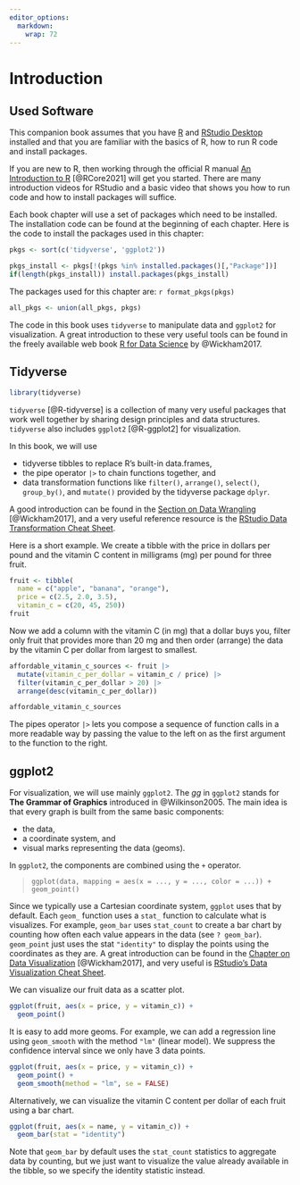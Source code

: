 ```yaml
---
editor_options: 
  markdown: 
    wrap: 72
---
```


# Introduction

## Used Software

This companion book assumes that you have
[R](https://cran.r-project.org/) and [RStudio
Desktop](https://www.rstudio.com/products/rstudio/) installed and that
you are familiar with the basics of R, how to run R code and install
packages.

If you are new to R, then working through the official R manual [An
Introduction to
R](https://cran.r-project.org/doc/manuals/r-release/R-intro.html)
[@RCore2021] will get you started. There are many introduction videos
for RStudio and a basic video that shows you how to run code and how to
install packages will suffice.

Each book chapter will use a set of packages which need to be installed. 
The installation code can be found at the beginning of each chapter. 
Here is the code to install the packages used in this chapter:

```r
pkgs <- sort(c('tidyverse', 'ggplot2'))

pkgs_install <- pkgs[!(pkgs %in% installed.packages()[,"Package"])]
if(length(pkgs_install)) install.packages(pkgs_install)
```

The packages used for this chapter are: `r format_pkgs(pkgs)`

```r
all_pkgs <- union(all_pkgs, pkgs)
```

The code in this book uses `tidyverse` to manipulate data and `ggplot2`
for visualization. A great introduction to these very useful tools can
be found in the freely available web book [R for Data
Science](https://r4ds.had.co.nz) by @Wickham2017.

## Tidyverse

```r
library(tidyverse)
```

`tidyverse` [@R-tidyverse] is a collection of many very useful packages
that work well together by sharing design principles and data
structures. `tidyverse` also includes `ggplot2` [@R-ggplot2] for
visualization.

In this book, we will use

-   tidyverse tibbles to replace R's built-in data.frames,
-   the pipe operator `|>` to chain functions together, and
-   data transformation functions like `filter()`, `arrange()`,
    `select()`, `group_by()`, and `mutate()` provided by the tidyverse
    package `dplyr`.

A good introduction can be found in the [Section on Data
Wrangling](https://r4ds.had.co.nz/wrangle-intro.html) [@Wickham2017],
and a very useful reference resource is the [RStudio Data Transformation
Cheat
Sheet](https://github.com/rstudio/cheatsheets/raw/master/data-transformation.pdf).

Here is a short example. We create a tibble with the price in dollars
per pound and the vitamin C content in milligrams (mg) per pound for
three fruit.

```r
fruit <- tibble(
  name = c("apple", "banana", "orange"), 
  price = c(2.5, 2.0, 3.5), 
  vitamin_c = c(20, 45, 250))
fruit
```

Now we add a column with the vitamin C (in mg) that a dollar buys you,
filter only fruit that provides more than 20 mg and then order (arrange)
the data by the vitamin C per dollar from largest to smallest.

```r
affordable_vitamin_c_sources <- fruit |>
  mutate(vitamin_c_per_dollar = vitamin_c / price) |> 
  filter(vitamin_c_per_dollar > 20) |>
  arrange(desc(vitamin_c_per_dollar))

affordable_vitamin_c_sources 
```

The pipes operator `|>` lets you compose a sequence of function calls
in a more readable way by passing the value to the left on as the first
argument to the function to the right.

## ggplot2

For visualization, we will use mainly `ggplot2`. The *gg* in `ggplot2`
stands for **The Grammar of Graphics** introduced in @Wilkinson2005. The
main idea is that every graph is built from the same basic components:

-   the data,
-   a coordinate system, and
-   visual marks representing the data (geoms).

In `ggplot2`, the components are combined using the `+` operator.

> `ggplot(data, mapping = aes(x = ..., y = ..., color = ...)) +`
> `geom_point()`

Since we typically use a Cartesian coordinate system, `ggplot` uses that
by default. Each `geom_` function uses a `stat_` function to calculate
what is visualizes. For example, `geom_bar` uses `stat_count` to create
a bar chart by counting how often each value appears in the data (see
`? geom_bar`). `geom_point` just uses the stat `"identity"` to display
the points using the coordinates as they are. A great introduction can
be found in the [Chapter on Data
Visualization](https://r4ds.had.co.nz/data-visualisation.html)
[@Wickham2017], and very useful is [RStudio's Data Visualization Cheat
Sheet](https://github.com/rstudio/cheatsheets/raw/master/data-visualization-2.1.pdf).

We can visualize our fruit data as a scatter plot.

```r
ggplot(fruit, aes(x = price, y = vitamin_c)) + 
  geom_point()
```
It is easy to add more geoms. For example, we can add a regression line
using `geom_smooth` with the method `"lm"` (linear model). We suppress the
confidence interval since we only have 3 data points.

```r
ggplot(fruit, aes(x = price, y = vitamin_c)) + 
  geom_point() +
  geom_smooth(method = "lm", se = FALSE)
```


Alternatively, we can visualize the vitamin C content per dollar of each fruit
using a bar chart.

```r
ggplot(fruit, aes(x = name, y = vitamin_c)) + 
  geom_bar(stat = "identity")
```

Note that `geom_bar` by default uses the `stat_count` statistics to 
aggregate data by counting, but
we just want to visualize the value already available in the tibble, so
we specify the identity statistic instead.
